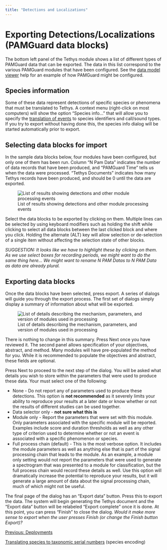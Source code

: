 ```yaml
---
title: "Detections and Localizations"
---
```

Exporting Detections/Localizations (PAMGuard data blocks)
=========================================================

The bottom left panel of the Tethys module shows a list of different types of PAMGuard data that can be exported. The data in this list correspond to the various PAMGuard modules that have been configured. See the [data model viewer](../../../overview/PamMasterHelp/docs/modelViewer.html) help for an example of how PAMGuard might be configured.

Species information
-------------------

Some of these data represent detections of specific species or phenomena that must be translated to Tethys. A context menu (right-click on most computers) will show the option "Species info..." that will allow you to specify the [translation of events](./tethys_speciescodes.html) to species identifiers and call/sound types. If you try to export without having done this, the species info dialog will be started automatically prior to export.

Selecting data blocks for import
--------------------------------

In the sample data blocks below, four modules have been configured, but only one of them has been run. Column "N Pam Data" indicates the number of data records that have been produced, and "PAMGuard Time" tells us when the data were processed. "Tethys Documents" indicates how many Tethys records have been produced, and should be 0 until the data are exported.

![List of results showing detections and other module processing events](./images/data_blocks.png)

Select the data blocks to be exported by clicking on them. Multiple lines can be selected by using keyboard modifiers such as holding the shift while clicking to select all data blocks between the last clicked block and where you click. Holding the alternate (ALT) key will allow selection or de-selection of a single item without affecting the selection state of other blocks.

_SUGGESTION: It looks like we have to highlight these by clicking on them. As we use select boxes for recording periods, we might want to do the same thing here... We might want to rename N PAM Datas to N PAM Data as data are already plural._

Exporting data blocks
---------------------

Once the data blocks have been selected, press export. A series of dialogs will guide you through the export process. The first set of dialogs simply display a summary of information about what will be exported.

![List of details describing the mechanism, parameters, and version of modules used in processing](./images/stream_algo_info.png)

There is nothing to change in this summary. Press Next once you have reviewed it. The second panel allows specification of your objectives, abstract, and method. Many modules will have pre-populated the method for you. While it is recommended to populate the objectives and abstract, these fields are optional.

Press Next to proceed to the next step of the dialog. You will be asked what details you wish to store within the parameters that were used to produce these data. Your must select one of the following:

*   None - Do not report any of parameters used to produce these detections. This option is **not recommended** as it severely limits your ability to reproduce your results at a later date or know whether or not the results of different studies can be used together.
*   Data selector only - **not sure what this is**
*   Module only - Report the parameters that were set with this module. Only parameters associated with the specific module will be reported. Examples include score and duration thresholds as well as any other type of criterion used to determine whether or not an event is associated with a specific phenomenon or species.
*   Full process chain (default) - This is the most verbose option. It includes the module parameters as well as anything else that is part of the signal processing chain that leads to the module. As an example, a module only setting would not report the parameters that were used to generate a spectrogram that was presented to a module for classification, but the full process chain would record these details as well. Use this option will dramatically increase the potential to reproduce your results, but it will generate a large amount of data about the signal processing chain, much of which might not be useful.

The final page of the dialog has an "Export data" button. Press this to export the data. The system will begin generating the Tethys document and the "Export data" button will be relabeled "Export complete" once it is done. At this point, you can press "Finish" to close the dialog. _Would it make more sense to export when the user presses Finish (or change the Finish button Export)?_

[Previous: Deployments](deployments.html)

[Translating species to taxonomic serial numbers](./tethys_speciescodes.html) (species encoding)

